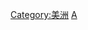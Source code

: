 {{Catmore}}
{{Commonscat|Culture of the Americas}}

[[Category:美洲|Category:美洲]]
[[Category:各大洲文化|A]]